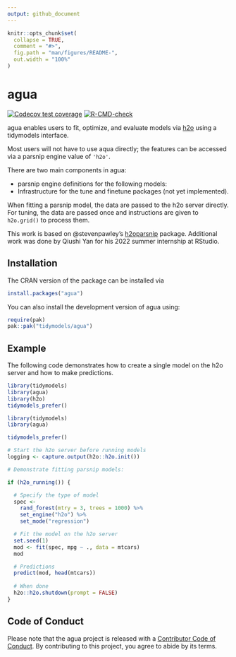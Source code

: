 ```yaml
---
output: github_document
---
```


<!-- README.md is generated from README.Rmd. Please edit that file -->

```r
knitr::opts_chunk$set(
  collapse = TRUE,
  comment = "#>",
  fig.path = "man/figures/README-",
  out.width = "100%"
)
```

# agua

<!-- badges: start -->
[![Codecov test coverage](https://codecov.io/gh/tidymodels/agua/branch/main/graph/badge.svg)](https://app.codecov.io/gh/tidymodels/agua?branch=main)
[![R-CMD-check](https://github.com/tidymodels/agua/actions/workflows/R-CMD-check.yaml/badge.svg)](https://github.com/tidymodels/agua/actions/workflows/R-CMD-check.yaml)
<!-- badges: end -->

agua enables users to fit, optimize, and evaluate models via [h2o](https://h2o.ai) using a tidymodels interface. 

Most users will not have to use aqua directly; the features can be accessed via a parsnip engine value of `'h2o'`. 

There are two main components in agua: 

* parsnip engine definitions for the following models: 
* Infrastructure for the tune and finetune packages (not yet implemented). 

When fitting a parsnip model, the data are passed to the h2o server directly. For tuning, the data are passed once and instructions are given to `h2o.grid()` to process them. 

This work is based on @stevenpawley's [h2oparsnip](https://github.com/stevenpawley/h2oparsnip) package. Additional work was done by Qiushi Yan for his 2022 summer internship at RStudio. 

## Installation

The CRAN version of the package can be installed via

```r
install.packages("agua")
```

You can also install the development version of agua using:

``` r
require(pak)
pak::pak("tidymodels/agua")
```

## Example

The following code demonstrates how to create a single model on the h2o server and how to make predictions. 

```r
library(tidymodels)
library(agua)
library(h2o)
tidymodels_prefer()
```
```r
library(tidymodels)
library(agua)

tidymodels_prefer()

# Start the h2o server before running models
logging <- capture.output(h2o::h2o.init())

# Demonstrate fitting parsnip models: 

if (h2o_running()) {

  # Specify the type of model
  spec <-
    rand_forest(mtry = 3, trees = 1000) %>%
    set_engine("h2o") %>%
    set_mode("regression")

  # Fit the model on the h2o server
  set.seed(1)
  mod <- fit(spec, mpg ~ ., data = mtcars)
  mod

  # Predictions
  predict(mod, head(mtcars))
  
  # When done
  h2o::h2o.shutdown(prompt = FALSE)
}

```

## Code of Conduct
  
Please note that the agua project is released with a [Contributor Code of Conduct](https://contributor-covenant.org/version/2/0/CODE_OF_CONDUCT.html). By contributing to this project, you agree to abide by its terms.
